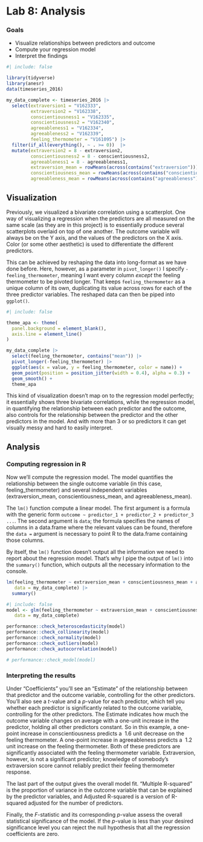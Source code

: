 # Lab 8: Analysis {.unnumbered}

### Goals

<!-- - Check the assumptions of multiple regression have been met -->
- Visualize relationships between predictors and outcome
- Compute your regression model
- Interpret the findings

<!-- ## Checking model assumptions -->

```r
#| include: false

library(tidyverse)
library(anesr)
data(timeseries_2016)

my_data_complete <- timeseries_2016 |> 
  select(extraversion1 = "V162333", 
         extraversion2 = "V162338",
         conscientiousness1 = "V162335", 
         conscientiousness2 = "V162340",
         agreeableness1 = "V162334", 
         agreeableness2 = "V162339",
         feeling_thermometer = "V161095") |> 
  filter(if_all(everything(), ~ . >= 0))  |>
  mutate(extraversion2 = 8 - extraversion2,
         conscientiousness2 = 8 - conscientiousness2,
         agreeableness1 = 8 - agreeableness1,
         extraversion_mean = rowMeans(across(contains("extraversion"))),
         conscientiousness_mean = rowMeans(across(contains("conscientiousness"))),
         agreeableness_mean = rowMeans(across(contains("agreeableness"))))

```


## Visualization

Previously, we visualized a bivariate correlation using a scatterplot. One way of visualizing a regression when the predictors are all measured on the same scale (as they are in this project) is to essentially produce several scatterplots overlaid on top of one another. The outcome variable will always be on the Y axis, and the values of the predictors on the X axis. Color (or some other aesthetic) is used to differentiate the different predictors.

This can be achieved by reshaping the data into long-format as we have done before. Here, however, as a parameter in `pivot_longer()` I specify `-feeling_thermometer`, meaning I want every column *except* the feeling thermometer to be pivoted longer. That keeps `feeling_thermometer` as a unique column of its own, duplicating its value across rows for each of the three predictor variables. The reshaped data can then be piped into `ggplot()`.

```r
#| include: false

theme_apa <- theme(
  panel.background = element_blank(),
  axis.line = element_line()
)
```

```r
my_data_complete |> 
  select(feeling_thermometer, contains("mean")) |> 
  pivot_longer(-feeling_thermometer) |> 
  ggplot(aes(x = value, y = feeling_thermometer, color = name)) +
  geom_point(position = position_jitter(width = 0.4), alpha = 0.3) +
  geom_smooth() + 
  theme_apa
```

This kind of visualization doesn't map on to the regression model perfectly; it essentially shows three bivariate correlations, while the regression model, in quantifying the relationship between each predictor and the outcome, also controls for the relationship between the predictor and the other predictors in the model. And with more than 3 or so predictors it can get visually messy and hard to easily interpret.


## Analysis

### Computing regression in R

Now we'll compute the regression model. The model quantifies the relationship between the single outcome variable (in this case, feeling_thermometer) and several independent variables (extraversion_mean, conscientiousness_mean, and agreeableness_mean).

The `lm()` function compute a linear model. The first argument is a formula with the generic form `outcome ~ predictor_1 + predictor_2 + predictor_3 ...`. The second argument is `data`; the formula specifies the names of columns in a data.frame where the relevant values can be found, therefore the `data = ` argument is necessary to point R to the data.frame containing those columns.

By itself, the `lm()` function doesn't output all the information we need to report about the regression model. That's why I pipe the output of `lm()` into the `summary()` function, which outputs all the necessary information to the console.

```r

lm(feeling_thermometer ~ extraversion_mean + conscientiousness_mean + agreeableness_mean, 
   data = my_data_complete) |> 
  summary()

```


<!-- ### Checking model assumptions -->

```r
#| include: false
model <- glm(feeling_thermometer ~ extraversion_mean + conscientiousness_mean + agreeableness_mean, 
   data = my_data_complete)

performance::check_heteroscedasticity(model)
performance::check_collinearity(model)
performance::check_normality(model)
performance::check_outliers(model)
performance::check_autocorrelation(model)

# performance::check_model(model)
```

<!-- The assumptions of linearity, independence, homoscedasticity, multicollinearity, and normality were assessed and met. -->



### Interpreting the results

Under "Coefficients" you'll see an "Estimate" of the relationship between that predictor and the outcome variable, controlling for the other predictors. You'll also see a $t$-value and a $p$-value for each predictor, which tell you whether each predictor is significantly related to the outcome variable, controlling for the other predictors. The Estimate indicates how much the outcome variable changes on average with a one-unit increase in the predictor, holding all other predictors constant. So in this example, a one-point increase in conscientiousness predicts a $~1.6$ unit decrease on the feeling thermometer. A one-point increase in agreeableness predicts a $~1.2$ unit increase on the feeling thermometer. Both of these predictors are significantly associated with the feeling thermometer variable. Extraversion, however, is not a significant predictor; knowledge of somebody's extraversion score cannot reliably predict their feeling thermometer response.

The last part of the output gives the overall model fit. "Multiple R-squared" is the proportion of variance in the outcome variable that can be explained by the predictor variables, and Adjusted R-squared is a version of R-squared adjusted for the number of predictors.

Finally, the $F$-statistic and its corresponding $p$-value assess the overall statistical significance of the model. If the $p$-value is less than your desired significance level you can reject the null hypothesis that all the regression coefficients are zero.



